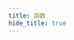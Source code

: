 ```yaml
---
title: 函数
hide_title: true
---
```



<FeatureIcon src={go} title="函数" />
<LinkList
  data={
    [
      /* {
      title: "",
      link: "/docs/",
      src: src,
    }, */
    ]
  }
/>

<!--
## 自定义函数

## 返回多个值

## 指针

## 包

Go 不会提供 public 或 private 关键字，以指示是否可以从包的内外部调用变量或函数。 但 Go 须遵循以下两个简单规则：

如需将某些内容设为专用内容，请以小写字母开始。
如需将某些内容设为公共内容，请以大写字母开始。

## 引用本地模块
-->
